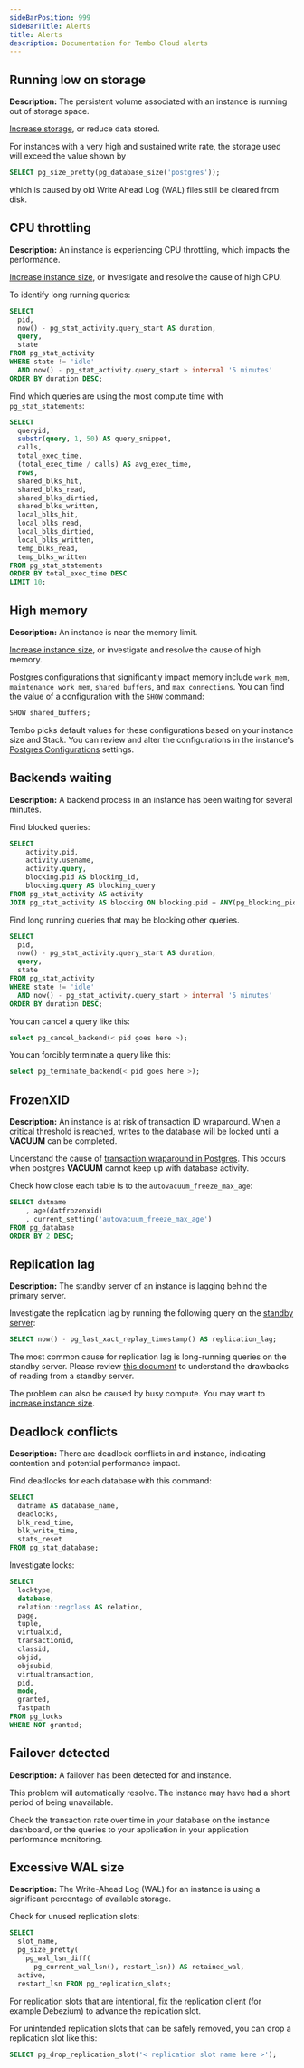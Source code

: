 ```yaml
---
sideBarPosition: 999
sideBarTitle: Alerts
title: Alerts
description: Documentation for Tembo Cloud alerts
---
```


## Running low on storage

**Description:** The persistent volume associated with an instance is running out of storage space.

[Increase storage](/docs/product/cloud/configuration-and-management/increase-storage), or reduce data stored.

For instances with a very high and sustained write rate, the storage used will exceed the value shown by

```sql
SELECT pg_size_pretty(pg_database_size('postgres'));
```

which is caused by old Write Ahead Log (WAL) files still be cleared from disk.

## CPU throttling

**Description:** An instance is experiencing CPU throttling, which impacts the performance.

[Increase instance size](/docs/product/cloud/configuration-and-management/increase-compute), or investigate and resolve the cause of high CPU.


To identify long running queries:

```sql
SELECT
  pid,
  now() - pg_stat_activity.query_start AS duration,
  query,
  state
FROM pg_stat_activity
WHERE state != 'idle'
  AND now() - pg_stat_activity.query_start > interval '5 minutes'
ORDER BY duration DESC;
```

Find which queries are using the most compute time with `pg_stat_statements`:

```sql
SELECT
  queryid,
  substr(query, 1, 50) AS query_snippet,
  calls,
  total_exec_time,
  (total_exec_time / calls) AS avg_exec_time,
  rows,
  shared_blks_hit,
  shared_blks_read,
  shared_blks_dirtied,
  shared_blks_written,
  local_blks_hit,
  local_blks_read,
  local_blks_dirtied,
  local_blks_written,
  temp_blks_read,
  temp_blks_written
FROM pg_stat_statements
ORDER BY total_exec_time DESC
LIMIT 10;
```


## High memory

**Description:** An instance is near the memory limit.

[Increase instance size](/docs/product/cloud/configuration-and-management/increase-compute), or investigate and resolve the cause of high memory.

Postgres configurations that significantly impact memory include `work_mem`, `maintenance_work_mem`, `shared_buffers`, and `max_connections`. You can find the value of a configuration with the `SHOW` command:

```sql
SHOW shared_buffers;
```

Tembo picks default values for these configurations based on your instance size and Stack. You can review and alter the configurations in the instance's [Postgres Configurations](/docs/product/cloud/configuration-and-management/postgres-configuration) settings.

## Backends waiting

**Description:** A backend process in an instance has been waiting for several minutes.

Find blocked queries:

```sql
SELECT
    activity.pid,
    activity.usename,
    activity.query,
    blocking.pid AS blocking_id,
    blocking.query AS blocking_query
FROM pg_stat_activity AS activity
JOIN pg_stat_activity AS blocking ON blocking.pid = ANY(pg_blocking_pids(activity.pid));
```

Find long running queries that may be blocking other queries.

```sql
SELECT
  pid,
  now() - pg_stat_activity.query_start AS duration,
  query,
  state
FROM pg_stat_activity
WHERE state != 'idle'
  AND now() - pg_stat_activity.query_start > interval '5 minutes'
ORDER BY duration DESC;
```

You can cancel a query like this:
```sql
select pg_cancel_backend(< pid goes here >);
```

You can forcibly terminate a query like this:
```sql
select pg_terminate_backend(< pid goes here >);
```

## FrozenXID

**Description:** An instance is at risk of transaction ID wraparound. When a critical threshold is reached, writes to the database will be locked until a **VACUUM** can be completed.

Understand the cause of [transaction wraparound in Postgres](https://www.postgresql.org/docs/current/routine-vacuuming.html#VACUUM-FOR-WRAPAROUND). This occurs when postgres **VACUUM** cannot keep up with database activity.

Check how close each table is to the `autovacuum_freeze_max_age`:

```sql
SELECT datname
    , age(datfrozenxid)
    , current_setting('autovacuum_freeze_max_age')
FROM pg_database
ORDER BY 2 DESC;
```

## Replication lag

**Description:** The standby server of an instance is lagging behind the primary server.

Investigate the replication lag by running the following query on the [standby server](/docs/product/cloud/configuration-and-management/read-from-standby):

```sql
SELECT now() - pg_last_xact_replay_timestamp() AS replication_lag;
```

The most common cause for replication lag is long-running queries on the standby server. Please review [this document](/docs/product/cloud/configuration-and-management/read-from-standby) to understand the drawbacks of reading from a standby server.

The problem can also be caused by busy compute. You may want to [increase instance size](/docs/product/cloud/configuration-and-management/increase-compute).

## Deadlock conflicts

**Description:** There are deadlock conflicts in and instance, indicating contention and potential performance impact.

Find deadlocks for each database with this command:

```sql
SELECT
  datname AS database_name,
  deadlocks,
  blk_read_time,
  blk_write_time,
  stats_reset
FROM pg_stat_database;
```

Investigate locks:

```sql
SELECT
  locktype,
  database,
  relation::regclass AS relation,
  page,
  tuple,
  virtualxid,
  transactionid,
  classid,
  objid,
  objsubid,
  virtualtransaction,
  pid,
  mode,
  granted,
  fastpath
FROM pg_locks
WHERE NOT granted;
```


## Failover detected

**Description:** A failover has been detected for and instance.

This problem will automatically resolve. The instance may have had a short period of being unavailable.

Check the transaction rate over time in your database on the instance dashboard, or the queries to your application in your application performance monitoring.

## Excessive WAL size

**Description:** The Write-Ahead Log (WAL) for an instance is using a significant percentage of available storage.

Check for unused replication slots:

```sql
SELECT
  slot_name,
  pg_size_pretty(
    pg_wal_lsn_diff(
      pg_current_wal_lsn(), restart_lsn)) AS retained_wal,
  active,
  restart_lsn FROM pg_replication_slots;
```

For replication slots that are intentional, fix the replication client (for example Debezium) to advance the replication slot.

For unintended replication slots that can be safely removed, you can drop a replication slot like this:

```sql
SELECT pg_drop_replication_slot('< replication slot name here >');
```
